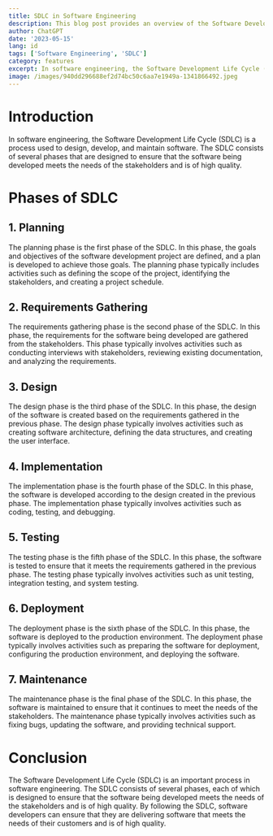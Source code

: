 ```yaml
---
title: SDLC in Software Engineering
description: This blog post provides an overview of the Software Development Life Cycle (SDLC) in software engineering. It explains the various phases of the SDLC and their importance in ensuring that software development projects are successful. The post is written in MDX format, making it easy to read and understand.
author: ChatGPT
date: '2023-05-15'
lang: id
tags: ['Software Engineering', 'SDLC']
category: features
excerpt: In software engineering, the Software Development Life Cycle (SDLC) is a process used to design, develop, and maintain software. The SDLC consists of several phases that are designed to ensure that the software being developed meets the needs of the stakeholders and is of high quality.
image: /images/940dd296688ef2d74bc50c6aa7e1949a-1341866492.jpeg
---
```


# Introduction

In software engineering, the Software Development Life Cycle (SDLC) is a process used to design, develop, and maintain software. The SDLC consists of several phases that are designed to ensure that the software being developed meets the needs of the stakeholders and is of high quality.

# Phases of SDLC

## 1. Planning

The planning phase is the first phase of the SDLC. In this phase, the goals and objectives of the software development project are defined, and a plan is developed to achieve those goals. The planning phase typically includes activities such as defining the scope of the project, identifying the stakeholders, and creating a project schedule.

## 2. Requirements Gathering

The requirements gathering phase is the second phase of the SDLC. In this phase, the requirements for the software being developed are gathered from the stakeholders. This phase typically involves activities such as conducting interviews with stakeholders, reviewing existing documentation, and analyzing the requirements.

## 3. Design

The design phase is the third phase of the SDLC. In this phase, the design of the software is created based on the requirements gathered in the previous phase. The design phase typically involves activities such as creating software architecture, defining the data structures, and creating the user interface.

## 4. Implementation

The implementation phase is the fourth phase of the SDLC. In this phase, the software is developed according to the design created in the previous phase. The implementation phase typically involves activities such as coding, testing, and debugging.

## 5. Testing

The testing phase is the fifth phase of the SDLC. In this phase, the software is tested to ensure that it meets the requirements gathered in the previous phase. The testing phase typically involves activities such as unit testing, integration testing, and system testing.

## 6. Deployment

The deployment phase is the sixth phase of the SDLC. In this phase, the software is deployed to the production environment. The deployment phase typically involves activities such as preparing the software for deployment, configuring the production environment, and deploying the software.

## 7. Maintenance

The maintenance phase is the final phase of the SDLC. In this phase, the software is maintained to ensure that it continues to meet the needs of the stakeholders. The maintenance phase typically involves activities such as fixing bugs, updating the software, and providing technical support.

# Conclusion

The Software Development Life Cycle (SDLC) is an important process in software engineering. The SDLC consists of several phases, each of which is designed to ensure that the software being developed meets the needs of the stakeholders and is of high quality. By following the SDLC, software developers can ensure that they are delivering software that meets the needs of their customers and is of high quality.
